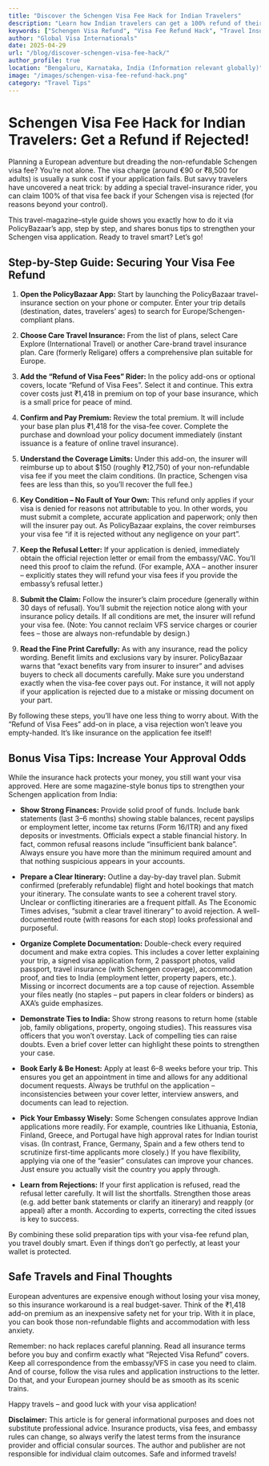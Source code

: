 ```yaml
---
title: "Discover the Schengen Visa Fee Hack for Indian Travelers"
description: "Learn how Indian travelers can get a 100% refund of their Schengen visa fee if their visa application is rejected, using a smart insurance hack via PolicyBazaar."
keywords: ["Schengen Visa Refund", "Visa Fee Refund Hack", "Travel Insurance for Europe", "Schengen Visa Tips India", "PolicyBazaar Visa Refund", "Europe Travel Visa", "Visa Application India", "Indian Travelers Europe", "Travel Insurance Hacks"]
author: "Global Visa Internationals"
date: 2025-04-29
url: "/blog/discover-schengen-visa-fee-hack/"
author_profile: true
location: "Bengaluru, Karnataka, India (Information relevant globally)"
image: "/images/schengen-visa-fee-refund-hack.png"
category: "Travel Tips"
---
```


<!-- Organization Schema -->
<script type="application/ld+json">
{
  "@context": "https://schema.org",
  "@type": "Organization",
  "name": "Global Visa Internationals",
  "url": "https://www.globalvisa-internationals.com",
  "logo": "https://www.globalvisa-internationals.com/gvilogo.png",
  "description": "Discover how Indian travelers can safeguard their Schengen visa application fees with a smart insurance hack and secure refunds in case of visa rejection.",
  "founder": {
    "@type": "Person",
    "name": "Naveen Kumar J"
  },
  "foundingDate": "2016",
  "address": {
    "@type": "PostalAddress",
    "streetAddress": "MG Road",
    "addressLocality": "Bengaluru",
    "addressRegion": "Karnataka",
    "postalCode": "560025",
    "addressCountry": "IN"
  },
  "contactPoint": {
    "@type": "ContactPoint",
    "telephone": "+91-7022213466",
    "contactType": "Customer Support",
    "areaServed": "IN",
    "availableLanguage": ["English", "Hindi", "Kannada", "Tamil"]
  },
  "areaServed": ["IN", "CA", "UK", "EU"],
  "sameAs": [
    "https://www.facebook.com/globalvisainternationals/",
    "https://www.instagram.com/globalvisa_internationals/",
    "https://www.linkedin.com/company/global-visa-internationals/",
    "https://twitter.com/GlobalVisaIntern",
    "https://www.youtube.com/@globalVisaInternationals",
    "https://www.google.com/maps/place/Global+Visa+Internationals/@12.967478,77.6035421,17z"
  ]
}
</script>

<!-- Open Graph Meta Tags -->
<meta property="og:locale" content="en_US">
<meta property="og:type" content="article">
<meta property="og:title" content="Discover the Schengen Visa Fee Hack for Indian Travelers">
<meta property="og:description" content="Learn how Indian travelers can claim a 100% refund on their Schengen visa application fee if their visa gets rejected — using a simple travel insurance hack via PolicyBazaar.">
<meta property="og:url" content="https://www.globalvisa-internationals.com/blog/discover-schengen-visa-fee-hack/">
<meta property="og:image" content="https://www.globalvisa-internationals.com/images/schengen-visa-fee-refund-hack.png">
<meta property="og:image:alt" content="Discover the Schengen Visa Fee Refund Hack for Indian Travelers">
<meta property="og:image:width" content="1600">
<meta property="og:image:height" content="900">
<meta property="og:site_name" content="Global Visa Internationals">

<!-- Twitter Card Meta Tags -->
<meta name="twitter:card" content="summary_large_image">
<meta name="twitter:site" content="@GlobalVisaIntern">
<meta name="twitter:creator" content="@GlobalVisaIntern">
<meta name="twitter:url" content="https://www.globalvisa-internationals.com/blog/discover-schengen-visa-fee-hack/">
<meta name="twitter:title" content="Discover the Schengen Visa Fee Hack for Indian Travelers">
<meta name="twitter:description" content="Learn how Indian travelers can protect their Schengen visa fee by using travel insurance with a special refund feature via PolicyBazaar.">
<meta name="twitter:image" content="https://www.globalvisa-internationals.com/images/schengen-visa-fee-refund-hack.png">
<meta name="twitter:image:alt" content="Visa refund hack for Indian travelers heading to Europe">

<!-- Structured Data (Itemprop) -->
<meta itemprop="name" content="Discover the Schengen Visa Fee Hack for Indian Travelers">
<meta itemprop="description" content="Find out how Indian travelers can easily claim a 100% refund on their Schengen visa fees if the application is rejected, through a smart travel insurance option.">
<meta itemprop="image" content="https://www.globalvisa-internationals.com/images/schengen-visa-fee-refund-hack.png">


# Schengen Visa Fee Hack for Indian Travelers: Get a Refund if Rejected!

Planning a European adventure but dreading the non-refundable Schengen visa fee? You’re not alone. The visa charge (around €90 or ₹8,500 for adults) is usually a sunk cost if your application fails. But savvy travelers have uncovered a neat trick: by adding a special travel-insurance rider, you can claim 100% of that visa fee back if your Schengen visa is rejected (for reasons beyond your control).

This travel-magazine–style guide shows you exactly how to do it via PolicyBazaar’s app, step by step, and shares bonus tips to strengthen your Schengen visa application. Ready to travel smart? Let’s go!

## Step-by-Step Guide: Securing Your Visa Fee Refund

1.  **Open the PolicyBazaar App:** Start by launching the PolicyBazaar travel-insurance section on your phone or computer. Enter your trip details (destination, dates, travelers’ ages) to search for Europe/Schengen-compliant plans.

2.  **Choose Care Travel Insurance:** From the list of plans, select Care Explore (International Travel) or another Care-brand travel insurance plan. Care (formerly Religare) offers a comprehensive plan suitable for Europe.

3.  **Add the “Refund of Visa Fees” Rider:** In the policy add-ons or optional covers, locate “Refund of Visa Fees”. Select it and continue. This extra cover costs just ₹1,418 in premium on top of your base insurance, which is a small price for peace of mind.

4.  **Confirm and Pay Premium:** Review the total premium. It will include your base plan plus ₹1,418 for the visa-fee cover. Complete the purchase and download your policy document immediately (instant issuance is a feature of online travel insurance).

5.  **Understand the Coverage Limits:** Under this add-on, the insurer will reimburse up to about $150 (roughly ₹12,750) of your non-refundable visa fee if you meet the claim conditions. (In practice, Schengen visa fees are less than this, so you’ll recover the full fee.)

6.  **Key Condition – No Fault of Your Own:** This refund only applies if your visa is denied for reasons not attributable to you. In other words, you must submit a complete, accurate application and paperwork; only then will the insurer pay out. As PolicyBazaar explains, the cover reimburses your visa fee “if it is rejected without any negligence on your part”.

7.  **Keep the Refusal Letter:** If your application is denied, immediately obtain the official rejection letter or email from the embassy/VAC. You’ll need this proof to claim the refund. (For example, AXA – another insurer – explicitly states they will refund your visa fees if you provide the embassy’s refusal letter.)

8.  **Submit the Claim:** Follow the insurer’s claim procedure (generally within 30 days of refusal). You’ll submit the rejection notice along with your insurance policy details. If all conditions are met, the insurer will refund your visa fee. (Note: You cannot reclaim VFS service charges or courier fees – those are always non-refundable by design.)

9.  **Read the Fine Print Carefully:** As with any insurance, read the policy wording. Benefit limits and exclusions vary by insurer. PolicyBazaar warns that “exact benefits vary from insurer to insurer” and advises buyers to check all documents carefully. Make sure you understand exactly when the visa-fee cover pays out. For instance, it will not apply if your application is rejected due to a mistake or missing document on your part.

By following these steps, you’ll have one less thing to worry about. With the “Refund of Visa Fees” add-on in place, a visa rejection won’t leave you empty-handed. It’s like insurance on the application fee itself!

## Bonus Visa Tips: Increase Your Approval Odds

While the insurance hack protects your money, you still want your visa approved. Here are some magazine-style bonus tips to strengthen your Schengen application from India:

* **Show Strong Finances:** Provide solid proof of funds. Include bank statements (last 3–6 months) showing stable balances, recent payslips or employment letter, income tax returns (Form 16/ITR) and any fixed deposits or investments. Officials expect a stable financial history. In fact, common refusal reasons include “insufficient bank balance”. Always ensure you have more than the minimum required amount and that nothing suspicious appears in your accounts.

* **Prepare a Clear Itinerary:** Outline a day-by-day travel plan. Submit confirmed (preferably refundable) flight and hotel bookings that match your itinerary. The consulate wants to see a coherent travel story. Unclear or conflicting itineraries are a frequent pitfall. As The Economic Times advises, “submit a clear travel itinerary” to avoid rejection. A well-documented route (with reasons for each stop) looks professional and purposeful.

* **Organize Complete Documentation:** Double-check every required document and make extra copies. This includes a cover letter explaining your trip, a signed visa application form, 2 passport photos, valid passport, travel insurance (with Schengen coverage), accommodation proof, and ties to India (employment letter, property papers, etc.). Missing or incorrect documents are a top cause of rejection. Assemble your files neatly (no staples – put papers in clear folders or binders) as AXA’s guide emphasizes.

* **Demonstrate Ties to India:** Show strong reasons to return home (stable job, family obligations, property, ongoing studies). This reassures visa officers that you won’t overstay. Lack of compelling ties can raise doubts. Even a brief cover letter can highlight these points to strengthen your case.

* **Book Early & Be Honest:** Apply at least 6–8 weeks before your trip. This ensures you get an appointment in time and allows for any additional document requests. Always be truthful on the application – inconsistencies between your cover letter, interview answers, and documents can lead to rejection.

* **Pick Your Embassy Wisely:** Some Schengen consulates approve Indian applications more readily. For example, countries like Lithuania, Estonia, Finland, Greece, and Portugal have high approval rates for Indian tourist visas. (In contrast, France, Germany, Spain and a few others tend to scrutinize first-time applicants more closely.) If you have flexibility, applying via one of the “easier” consulates can improve your chances. Just ensure you actually visit the country you apply through.

* **Learn from Rejections:** If your first application is refused, read the refusal letter carefully. It will list the shortfalls. Strengthen those areas (e.g. add better bank statements or clarify an itinerary) and reapply (or appeal) after a month. According to experts, correcting the cited issues is key to success.

By combining these solid preparation tips with your visa-fee refund plan, you travel doubly smart. Even if things don’t go perfectly, at least your wallet is protected.

## Safe Travels and Final Thoughts

European adventures are expensive enough without losing your visa money, so this insurance workaround is a real budget-saver. Think of the ₹1,418 add-on premium as an inexpensive safety net for your trip. With it in place, you can book those non-refundable flights and accommodation with less anxiety.

Remember: no hack replaces careful planning. Read all insurance terms before you buy and confirm exactly what “Rejected Visa Refund” covers. Keep all correspondence from the embassy/VFS in case you need to claim. And of course, follow the visa rules and application instructions to the letter. Do that, and your European journey should be as smooth as its scenic trains.

Happy travels – and good luck with your visa application!

**Disclaimer:** This article is for general informational purposes and does not substitute professional advice. Insurance products, visa fees, and embassy rules can change, so always verify the latest terms from the insurance provider and official consular sources. The author and publisher are not responsible for individual claim outcomes. Safe and informed travels!
```

